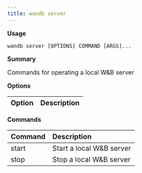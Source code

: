 ---
title: wandb server
---

**Usage**

`wandb server [OPTIONS] COMMAND [ARGS]...`

**Summary**

Commands for operating a local W&B server


**Options**

| **Option** | **Description** |
| :--- | :--- |


**Commands**

| **Command** | **Description** |
| :--- | :--- |
| start | Start a local W&B server |
| stop | Stop a local W&B server |

